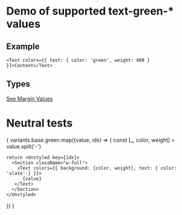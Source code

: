 
# Demo of supported text-green-* values

## Example
```
<Text colors={{ text: { color: 'green', weight: 400 } }}>Content</Text>
```
## Types
[See Margin Values](https://github.com/bolanosdev/phoenix-ui/blob/main/libraries/types/sizing/width.types.ts)


# Neutral tests
{
  variants.base.green.map((value, idx) => {
    const [_, color, weight] =  value.split('-')

    return <Unstyled key={idx}>
      <Section className="w-full">
        <Text colors={{ background: {color, weight}, text: { color: 'slate' } }}>
          {value}
       </Text> 
      </Section>
    </Unstyled>
  })
}



